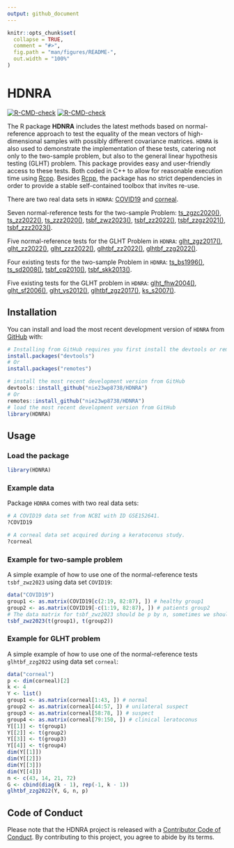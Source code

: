 ```yaml
---
output: github_document
---
```


<!-- README.md is generated from README.Rmd. Please edit that file -->

```r
knitr::opts_chunk$set(
  collapse = TRUE,
  comment = "#>",
  fig.path = "man/figures/README-",
  out.width = "100%"
)
```

# HDNRA

<!-- badges: start -->

[![R-CMD-check](https://github.com/nie23wp8738/HDNRA/actions/workflows/R-CMD-check.yaml/badge.svg)](https://github.com/nie23wp8738/HDNRA/actions/workflows/R-CMD-check.yaml) [![R-CMD-check](https://github.com/nie23wp8738/NRAHDLTP/actions/workflows/R-CMD-check.yaml/badge.svg)](https://github.com/nie23wp8738/NRAHDLTP/actions/workflows/R-CMD-check.yaml)

<!-- badges: end -->

The R package **HDNRA** includes the latest methods based on normal-reference approach to test the equality of the mean vectors of high-dimensional samples with possibly different covariance matrices. `HDNRA` is also used to demonstrate the implementation of these tests, catering not only to the two-sample problem, but also to the general linear hypothesis testing (GLHT) problem. This package provides easy and user-friendly access to these tests. Both coded in C++ to allow for reasonable execution time using [Rcpp](https://github.com/RcppCore/Rcpp). Besides [Rcpp](https://github.com/RcppCore/Rcpp), the package has no strict dependencies in order to provide a stable self-contained toolbox that invites re-use.

There are two real data sets in `HDNRA`: [COVID19](https://nie23wp8738.github.io/HDNRA/reference/COVID19.html) and [corneal](https://nie23wp8738.github.io/HDNRA/reference/corneal.html).

Seven normal-reference tests for the two-sample Problem: [ts_zgzc2020()](https://nie23wp8738.github.io/HDNRA/reference/ts_zgzc2020.html), [ts_zz2022()](https://nie23wp8738.github.io/HDNRA/reference/ts_zz2022.html), [ts_zzz2020()](https://nie23wp8738.github.io/HDNRA/reference/ts_zzz2020.html), [tsbf_zwz2023()](https://nie23wp8738.github.io/HDNRA/reference/tsbf_zwz2023.html), [tsbf_zz2022()](https://nie23wp8738.github.io/HDNRA/reference/tsbf_zz2022.html), [tsbf_zzgz2021()](https://nie23wp8738.github.io/HDNRA/reference/tsbf_zzgz2021.html), [tsbf_zzz2023()](https://nie23wp8738.github.io/HDNRA/reference/tsbf_zzz2023.html).

Five normal-reference tests for the GLHT Problem in `HDNRA`: [glht_zgz2017()](https://nie23wp8738.github.io/HDNRA/reference/glht_zgz2017.html), [glht_zz2022()](https://nie23wp8738.github.io/HDNRA/reference/glht_zz2022.html), [glht_zzz2022()](https://nie23wp8738.github.io/HDNRA/reference/glht_zzz2022.html), [glhtbf_zz2022()](https://nie23wp8738.github.io/HDNRA/reference/glhtbf_zz2022.html), [glhtbf_zzg2022()](https://nie23wp8738.github.io/HDNRA/reference/glhtbf_zzg2022.html).

Four existing tests for the two-sample Problem in `HDNRA`: [ts_bs1996()](https://nie23wp8738.github.io/HDNRA/reference/ts_bs1996.html), [ts_sd2008()](https://nie23wp8738.github.io/HDNRA/reference/ts_sd2008.html), [tsbf_cq2010()](https://nie23wp8738.github.io/HDNRA/reference/tsbf_cq2010.html), [tsbf_skk2013()](https://nie23wp8738.github.io/HDNRA/reference/tsbf_skk2013.html).

Five existing tests for the GLHT problem in `HDNRA`: [glht_fhw2004()](https://nie23wp8738.github.io/HDNRA/reference/glht_fhw2004.html), [glht_sf2006()](https://nie23wp8738.github.io/HDNRA/reference/glht_sf2006.html), [glht_ys2012()](https://nie23wp8738.github.io/HDNRA/reference/glht_ys2012.html), [glhtbf_zgz2017()](https://nie23wp8738.github.io/HDNRA/reference/glhtbf_zgz2017.html), [ks_s2007()](https://nie23wp8738.github.io/HDNRA/reference/ks_s2007.html).

## Installation

You can install and load the most recent development version of `HDNRA` from [GitHub](https://github.com/) with:

``` r
# Installing from GitHub requires you first install the devtools or remotes package
install.packages("devtools")
# Or
install.packages("remotes")

# install the most recent development version from GitHub
devtools::install_github("nie23wp8738/HDNRA")
# Or
remotes::install_github("nie23wp8738/HDNRA")
# load the most recent development version from GitHub
library(HDNRA)
```

## Usage

### Load the package

```r
library(HDNRA)
```

### Example data

Package `HDNRA` comes with two real data sets:

```r
# A COVID19 data set from NCBI with ID GSE152641.
?COVID19

# A corneal data set acquired during a keratoconus study.
?corneal
```

### Example for two-sample problem

A simple example of how to use one of the normal-reference tests `tsbf_zwz2023` using data set `COVID19`:

```r
data("COVID19")
group1 <- as.matrix(COVID19[c(2:19, 82:87), ]) # healthy group1
group2 <- as.matrix(COVID19[-c(1:19, 82:87), ]) # patients group2
# The data matrix for tsbf_zwz2023 should be p by n, sometimes we should transpose the data matrix
tsbf_zwz2023(t(group1), t(group2))
```

### Example for GLHT problem

A simple example of how to use one of the normal-reference tests `glhtbf_zzg2022` using data set `corneal`:

```r
data("corneal")
p <- dim(corneal)[2]
k <- 4
Y <- list()
group1 <- as.matrix(corneal[1:43, ]) # normal
group2 <- as.matrix(corneal[44:57, ]) # unilateral suspect
group3 <- as.matrix(corneal[58:78, ]) # suspect
group4 <- as.matrix(corneal[79:150, ]) # clinical leratoconus
Y[[1]] <- t(group1)
Y[[2]] <- t(group2)
Y[[3]] <- t(group3)
Y[[4]] <- t(group4)
dim(Y[[1]])
dim(Y[[2]])
dim(Y[[3]])
dim(Y[[4]])
n <- c(43, 14, 21, 72)
G <- cbind(diag(k - 1), rep(-1, k - 1))
glhtbf_zzg2022(Y, G, n, p)
```

## Code of Conduct

Please note that the HDNRA project is released with a [Contributor Code of Conduct](https://contributor-covenant.org/version/2/1/CODE_OF_CONDUCT.html). By contributing to this project, you agree to abide by its terms.
